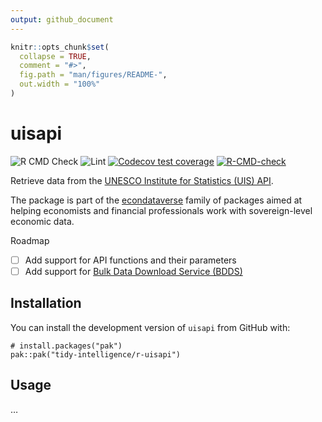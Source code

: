 ```yaml
---
output: github_document
---
```


<!-- README.md is generated from README.Rmd. Please edit that file -->

```r
knitr::opts_chunk$set(
  collapse = TRUE,
  comment = "#>",
  fig.path = "man/figures/README-",
  out.width = "100%"
)
```

# uisapi

<!-- badges: start -->
![R CMD Check](https://github.com/tidy-intelligence/r-uisapi/actions/workflows/R-CMD-check.yaml/badge.svg)
![Lint](https://github.com/tidy-intelligence/r-uisapi/actions/workflows/lint.yaml/badge.svg)
[![Codecov test coverage](https://codecov.io/gh/tidy-intelligence/r-uisapi/graph/badge.svg)](https://app.codecov.io/gh/tidy-intelligence/r-uisapi)
[![R-CMD-check](https://github.com/tidy-intelligence/r-uisapi/actions/workflows/R-CMD-check.yaml/badge.svg)](https://github.com/tidy-intelligence/r-uisapi/actions/workflows/R-CMD-check.yaml)
<!-- badges: end -->

Retrieve data from the [UNESCO Institute for Statistics (UIS) API](https://api.uis.unesco.org/api/public/documentation/).

The package is part of the [econdataverse](https://www.econdataverse.org/) family of packages aimed at helping economists and financial professionals work with sovereign-level economic data.

Roadmap

- [ ] Add support for API functions and their parameters
- [ ] Add support for [Bulk Data Download Service (BDDS)](https://databrowser.uis.unesco.org/resources/bulk)


## Installation

You can install the development version of `uisapi` from GitHub with:

```
# install.packages("pak")
pak::pak("tidy-intelligence/r-uisapi")
```

## Usage

...
